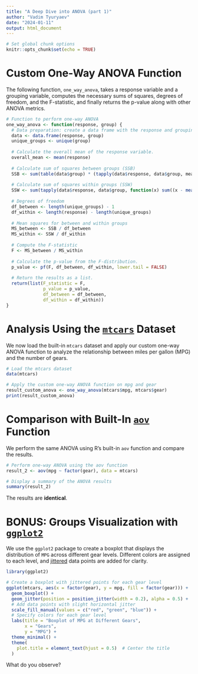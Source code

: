 ```yaml
---
title: "A Deep Dive into ANOVA (part 1)"
author: "Vadim Tyuryaev"
date: "2024-01-11"
output: html_document
---
```

  
```r
# Set global chunk options
knitr::opts_chunk$set(echo = TRUE)
```

# Custom One-Way ANOVA Function

The following function, `one_way_anova`, takes a response variable and a grouping
variable, computes the necessary sums of squares, degrees of freedom, and the
F-statistic, and finally returns the p-value along with other ANOVA metrics.

```r

# Function to perform one-way ANOVA
one_way_anova <- function(response, group) {
  # Data preparation: create a data frame with the response and grouping variables.
  data <- data.frame(response, group)
  unique_groups <- unique(group)
  
  # Calculate the overall mean of the response variable.
  overall_mean <- mean(response)
  
  # Calculate sum of squares between groups (SSB)
  SSB <- sum(table(data$group) * (tapply(data$response, data$group, mean) - overall_mean)^2)
  
  # Calculate sum of squares within groups (SSW)
  SSW <- sum(tapply(data$response, data$group, function(x) sum((x - mean(x))^2)))
  
  # Degrees of freedom
  df_between <- length(unique_groups) - 1
  df_within <- length(response) - length(unique_groups)
  
  # Mean squares for between and within groups
  MS_between <- SSB / df_between
  MS_within <- SSW / df_within
  
  # Compute the F-statistic
  F <- MS_between / MS_within
  
  # Calculate the p-value from the F-distribution.
  p_value <- pf(F, df_between, df_within, lower.tail = FALSE)
  
  # Return the results as a list.
  return(list(F_statistic = F, 
              p_value = p_value, 
              df_between = df_between, 
              df_within = df_within))
}

```

# Analysis Using the [`mtcars`](https://stat.ethz.ch/R-manual/R-devel/library/datasets/html/mtcars.html) Dataset

We now load the built-in `mtcars` dataset and apply our custom one-way ANOVA
function to analyze the relationship between miles per gallon (MPG) and the
number of gears.

```r

# Load the mtcars dataset
data(mtcars)

# Apply the custom one-way ANOVA function on mpg and gear
result_custom_anova <- one_way_anova(mtcars$mpg, mtcars$gear)
print(result_custom_anova)

```

# Comparison with Built-In [`aov`](https://www.rdocumentation.org/packages/stats/versions/3.6.2/topics/aov) Function

We perform the same ANOVA using R's built-in `aov` function and compare the results.

```r

# Perform one-way ANOVA using the aov function
result_2 <- aov(mpg ~ factor(gear), data = mtcars)

# Display a summary of the ANOVA results
summary(result_2)

```

The results are **identical**. 

# BONUS: Groups Visualization with [`ggplot2`](https://ggplot2.tidyverse.org/)

We use the `ggplot2` package to create a boxplot that displays the distribution of
`MPG` across different gear levels. Different colors are assigned to each level,
and [jittered](https://ggplot2.tidyverse.org/reference/geom_jitter.html) data 
points are added for clarity.

```r

library(ggplot2)

# Create a boxplot with jittered points for each gear level
ggplot(mtcars, aes(x = factor(gear), y = mpg, fill = factor(gear))) +
  geom_boxplot() +
  geom_jitter(position = position_jitter(width = 0.2), alpha = 0.5) +
  # Add data points with slight horizontal jitter
  scale_fill_manual(values = c("red", "green", "blue")) +
  # Specify colors for each gear level
  labs(title = "Boxplot of MPG at Different Gears",
       x = "Gears",
       y = "MPG") +
  theme_minimal() +
  theme(
    plot.title = element_text(hjust = 0.5)  # Center the title
  )

```

What do you observe? 

